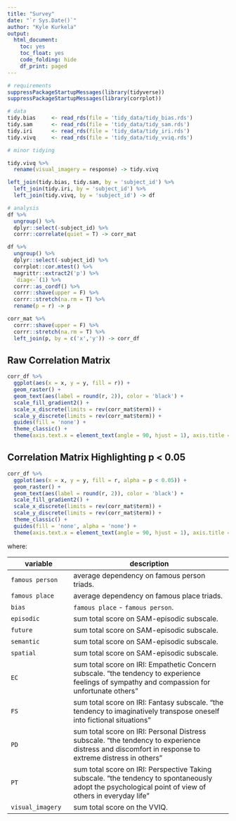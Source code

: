 ```yaml
---
title: "Survey"
date: "`r Sys.Date()`"
author: "Kyle Kurkela"
output: 
  html_document:
    toc: yes
    toc_float: yes
    code_folding: hide
    df_print: paged    
---
```


```r
# requirements
suppressPackageStartupMessages(library(tidyverse))
suppressPackageStartupMessages(library(corrplot))

# data
tidy.bias     <- read_rds(file = 'tidy_data/tidy_bias.rds')
tidy.sam      <- read_rds(file = 'tidy_data/tidy_sam.rds')
tidy.iri      <- read_rds(file = 'tidy_data/tidy_iri.rds')
tidy.vivq     <- read_rds(file = 'tidy_data/tidy_vviq.rds')

```

```r
# minor tidying

tidy.vivq %>%
  rename(visual_imagery = response) -> tidy.vivq

left_join(tidy.bias, tidy.sam, by = 'subject_id') %>%
  left_join(tidy.iri, by = 'subject_id') %>%
  left_join(tidy.vivq, by = 'subject_id') -> df
```

```r
# analysis
df %>%
  ungroup() %>%
  dplyr::select(-subject_id) %>%
  corrr::correlate(quiet = T) -> corr_mat

df %>%
  ungroup() %>%
  dplyr::select(-subject_id) %>%
  corrplot::cor.mtest() %>%
  magrittr::extract2('p') %>%
  `diag<-`(1) %>%
  corrr::as_cordf() %>%
  corrr::shave(upper = F) %>%
  corrr::stretch(na.rm = T) %>%
  rename(p = r) -> p

corr_mat %>%
  corrr::shave(upper = F) %>%
  corrr::stretch(na.rm = T) %>%
  left_join(p, by = c('x','y')) -> corr_df
```

## Raw Correlation Matrix

```r
corr_df %>%
  ggplot(aes(x = x, y = y, fill = r)) +
  geom_raster() +
  geom_text(aes(label = round(r, 2)), color = 'black') +
  scale_fill_gradient2() +
  scale_x_discrete(limits = rev(corr_mat$term)) +
  scale_y_discrete(limits = rev(corr_mat$term)) +
  guides(fill = 'none') +
  theme_classic() +
  theme(axis.text.x = element_text(angle = 90, hjust = 1), axis.title = element_blank())
```

## Correlation Matrix Highlighting p < 0.05

```r
corr_df %>%
  ggplot(aes(x = x, y = y, fill = r, alpha = p < 0.05)) +
  geom_raster() +
  geom_text(aes(label = round(r, 2)), color = 'black') +
  scale_fill_gradient2() +
  scale_x_discrete(limits = rev(corr_mat$term)) +
  scale_y_discrete(limits = rev(corr_mat$term)) +
  theme_classic() +
  guides(fill = 'none', alpha = 'none') +
  theme(axis.text.x = element_text(angle = 90, hjust = 1), axis.title = element_blank())
```

where:

| variable | description | 
| ----     | ----------  |
`famous person` | average dependency on famous person triads. |
`famous place` | average dependency on famous place triads. |
`bias` | `famous place` - `famous person`. |
`episodic` | sum total score on SAM-episodic subscale. |
`future` | sum total score on SAM-episodic subscale. |
`semantic` | sum total score on SAM-episodic subscale. |
`spatial` | sum total score on SAM-episodic subscale. |
`EC` | sum total score on IRI: Empathetic Concern subscale. "the tendency to experience feelings of sympathy and compassion for unfortunate others" |
`FS` | sum total score on IRI: Fantasy subscale. "the tendency to imaginatively transpose oneself into fictional situations" |
`PD` | sum total score on IRI: Personal Distress subscale. "the tendency to experience distress and discomfort in response to extreme distress in others" |
`PT` | sum total score on IRI: Perspective Taking subscale. "the tendency to spontaneously adopt the psychological point of view of others in everyday life" |
`visual_imagery` | sum total score on the VVIQ. |